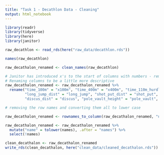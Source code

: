 ```yaml
---
title: "Task 1 - Decathlon Data - Cleaning"
output: html_notebook
---
```


```r
library(readr)
library(tidyverse)
library(here)
library(janitor)

raw_decathlon <- read_rds(here("raw_data/decathlon.rds"))
```

```r
names(raw_decathlon)
```
```r
raw_decathalon_renamed <- clean_names(raw_decathlon)

# Janitor has introduced x's to the start of columns with numbers - removing these x's
# Renaming columns to be a little more descriptive
raw_decathalon_renamed <- raw_decathalon_renamed %>% 
  rename("time_100m" = "x100m", "time_400m" = "x400m", "time_110m_hurdle" = "x110m_hurdle", "time_1500m" = "x1500m",
         "long_jump_dist" = "long_jump", "shot_put_dist" = "shot_put", "high_jump_height" = "high_jump", 
         "discus_dist" = "discus", "pole_vault_height" = "pole_vault", "javelin_dist" = "javeline")

```

```r
# removing the row names and converting them all to lower case

raw_decathalon_renamed <- rownames_to_column(raw_decathalon_renamed, "names")

raw_decathalon_renamed <- raw_decathalon_renamed %>% 
  mutate("name" = tolower(names), .after = "names") %>% 
  select(!names)
```

```r
clean_decathalon <- raw_decathalon_renamed
write_rds(clean_decathalon, here("clean_data/cleaned_decathalon.rds"))
```




